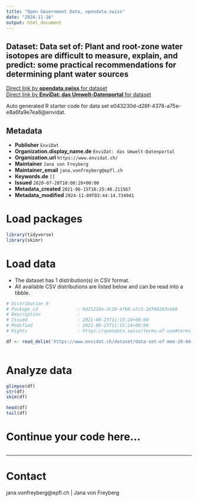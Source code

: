 ```yaml
---
title: "Open Government Data, opendata.swiss"
date: "2024-11-16"
output: html_document
---
```


## Dataset: Data set of: Plant and root-zone water isotopes are difficult to measure, explain, and predict: some practical recommendations for determining plant water sources



[Direct link by **opendata.swiss** for dataset](https://opendata.swiss/de/dataset/data-set-of-plant-and-root-zone-water-isotopes-are-difficult-to-measure-explain-and-predict-som)<br>
[Direct link by **EnviDat: das Umwelt-Datenportal** for dataset](https://www.envidat.ch/#/metadata/data-set-of-mee-20-04-264)

Auto generated R starter code for data set e043230d-d26f-4378-a75e-e8a6fa9e7ea6@envidat.

## Metadata

- **Publisher** `EnviDat`
- **Organization.display_name.de** `EnviDat: das Umwelt-Datenportal`
- **Organization.url** `https://www.envidat.ch/`
- **Maintainer** `Jana von Freyberg`
- **Maintainer_email** `jana.vonfreyberg@epfl.ch`
- **Keywords.de** `[]`
- **Issued** `2020-07-28T10:00:28+00:00`
- **Metadata_created** `2021-06-15T16:25:40.211567`
- **Metadata_modified** `2024-11-09T03:44:14.734941`


# Load packages

```r

library(tidyverse)
library(skimr)

```

# Load data

-   The dataset has 1 distribution(s) in CSV format.
-   All available CSV distributions are listed below and can be read into a tibble.

```r

# Distribution 0
# Package_id               : 6d2121be-3c10-4fb8-a7c1-2df68283ceb8
# Description              : 
# Issued                   : 2021-08-23T11:15:24+00:00
# Modified                 : 2021-08-23T11:15:24+00:00
# Rights                   : https://opendata.swiss/terms-of-use#terms_by

df <- read_delim('https://www.envidat.ch/dataset/data-set-of-mee-20-04-264/resource/30659165-421b-49fb-baf3-1a20505c8554')



```

# Analyze data

```r

glimpse(df)
str(df)
skim(df)

head(df)
tail(df)

```

# Continue your code here...

```r

```

------------------------------------------------------------------------

# Contact

jana.vonfreyberg@epfl.ch | Jana von Freyberg
